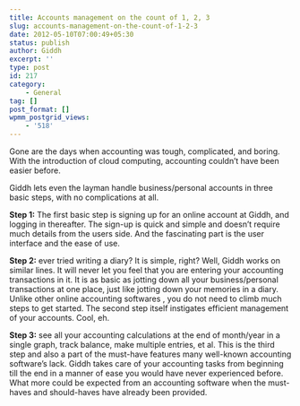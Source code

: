 ```yaml
---
title: Accounts management on the count of 1, 2, 3
slug: accounts-management-on-the-count-of-1-2-3
date: 2012-05-10T07:00:49+05:30
status: publish
author: Giddh
excerpt: ''
type: post
id: 217
category:
    - General
tag: []
post_format: []
wpmm_postgrid_views:
    - '518'
---
```

Gone are the days when accounting was tough, complicated, and boring. With the introduction of cloud computing, accounting couldn’t have been easier before.

Giddh lets even the layman handle business/personal accounts in three basic steps, with no complications at all.

**Step 1:** The first basic step is signing up for an online account at Giddh, and logging in thereafter. The sign-up is quick and simple and doesn’t require much details from the users side. And the fascinating part is the user interface and the ease of use.

**Step 2:** ever tried writing a diary? It is simple, right? Well, Giddh works on similar lines. It will never let you feel that you are entering your accounting transactions in it. It is as basic as jotting down all your business/personal transactions at one place, just like jotting down your memories in a diary. Unlike other online accounting softwares , you do not need to climb much steps to get started. The second step itself instigates efficient management of your accounts. Cool, eh.

**Step 3:** see all your accounting calculations at the end of month/year in a single graph, track balance, make multiple entries, et al. This is the third step and also a part of the must-have features many well-known accounting software’s lack. Giddh takes care of your accounting tasks from beginning till the end in a manner of ease you would have never experienced before. What more could be expected from an accounting software when the must-haves and should-haves have already been provided.